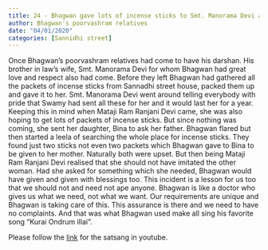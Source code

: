 ```yaml
---
title: 24 - Bhagwan gave lots of incense sticks to Smt. Manorama Devi and Mathaji Ram Ranjani Devi also wanted lots of incense sticks
author: Bhagwan's poorvashram relatives
date: "04/01/2020"
categories: [Sannidhi street]
---
```

Once Bhagwan's poorvashram relatives had come to have his darshan. His brother in law's wife, Smt. Manorama Devi for whom Bhagwan had great love and respect also had come.  Before they left Bhagwan had gathered all the packets of incense sticks from Sannadhi street house, packed them up and gave it to her. Smt. Manorama Devi went around telling everybody with pride that Swamy had sent all these for her and it would last her for a year.  Keeping this in mind when Mataji Ram Ranjani Devi came, she was also hoping to get lots of packets of incense sticks. But since nothing was coming, she sent her daughter, Bina to ask her father. Bhagwan flared but then started a leela of searching the whole place for incense sticks. They found just two sticks not even two packets which Bhagwan gave to Bina to be given to her mother. Naturally both were upset. But then being Mataji Ram Ranjani Devi realised that she should not have imitated the other woman. Had she asked for something which she needed, Bhagwan would have given and given with blessings too. This incident is a lesson for us too that we should not and need not ape anyone. Bhagwan is like a doctor who gives us what we need, not what we want. Our requirements are unique and Bhagwan is taking care of this. This assurance is there and we need to have no complaints. And that was what Bhagwan used make all sing his favorite song "Kurai Ondrum illai".
 
Please follow the [link](https://youtu.be/6O9nJOtEcQc?si=D659hIasSyGZ7OM5) for the satsang in youtube.
